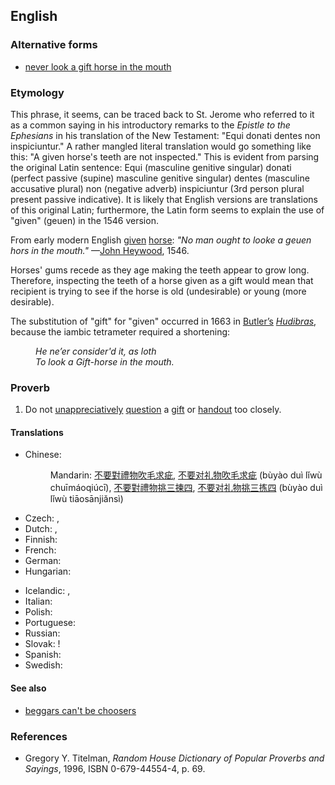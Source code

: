 {{was wotd|2009|December|17}}
==English==

===Alternative forms===
* [[never look a gift horse in the mouth]]

===Etymology===
This phrase, it seems, can be traced back to St. Jerome who referred to it as a common saying in his introductory remarks to the ''Epistle to the Ephesians'' in his translation of the New Testament: "Equi donati dentes non inspiciuntur." A rather mangled literal translation would go something like this: "A given horse's teeth are not inspected." This is evident from parsing the original Latin sentence: Equi (masculine genitive singular) donati (perfect passive (supine) masculine genitive singular) dentes (masculine accusative plural) non (negative adverb) inspiciuntur (3rd person plural present passive indicative). It is likely that English versions are translations of this original Latin; furthermore, the Latin form seems to explain the use of "given" (geuen) in the 1546 version.

From early modern English [[given]] [[horse]]: ''"No man ought to looke a geuen hors in the mouth."'' —[[w:John Heywood|John Heywood]], 1546.

Horses' gums recede as they age making the teeth appear to grow long. Therefore, inspecting the teeth of a horse given as a gift would mean that recipient is trying to see if the horse is old (undesirable) or young (more desirable).

The substitution of "gift" for "given" occurred in 1663 in [[w:Samuel Butler (poet)|Butler’s]] ''[[w:Hudibras|Hudibras]]'', because the iambic tetrameter required a shortening:
: ''He ne’er consider'd it, as loth''
: ''To look a Gift-horse in the mouth.''

===Proverb===
{{infl|en|proverb|head=[[don't]] [[look]] a [[gift]] [[horse]] [[in]] [[the]] [[mouth]]}}

# Do not [[unappreciatively]] [[question]] a [[gift]] or [[handout]] too closely.

====Translations====
{{trans-top|a phrase referring to unappreciatively questioning of a gift or handout too closely}}
* Chinese:
*: Mandarin: {{i|no equivalent idiom exists}} [[不要]][[對]][[禮物]][[吹毛求疵]], [[不要]][[对]][[礼物]][[吹毛求疵]] (bùyào duì lǐwù chuīmáoqiúcī), [[不要]][[對]][[禮物]][[挑三揀四]], [[不要]][[对]][[礼物]][[挑三拣四]] (bùyào duì lǐwù tiāosānjiǎnsì)
* Czech: {{t-|cs|darovanému koni na zuby nekoukej}}, {{t|cs|darovanému koni na zuby nehleď}}
* Dutch: {{t|nl|een gegeven paard niet in de bek kijken}}, {{t|nl|Men moet een gegeven paard niet in de bek kijken}}
* Finnish: {{t-|fi|lahjahevosen suuhun ei saa katsoa}}
* French: {{t|fr|à cheval donné, on ne regarde pas la bouche}}
* German: {{t+|de|Einem geschenkten Gaul schaut man nicht ins Maul}}
* Hungarian: {{t+|hu|ajándék lónak ne nézd a fogát}}
{{trans-mid}}
* Icelandic: {{qualifier|look a gift horse in the mouth}} {{t|is|kunna ekki gott að meta}}, {{qualifier|don't look a gift horse in the mouth}} {{t-|is|vanþakklátur|m|alt=ekki vera vanþakklátur}}
* Italian: {{t-|it|a caval donato non si guarda in bocca}}
* Polish: {{t|pl|darowanemu koniowi nie zagląda się w zęby}}
* Portuguese: {{t|pt|a cavalo dado não se olha os dentes}}
* Russian: {{t|ru|дарёному коню в зубы не смотрят|tr=darjónomu konjú v zúby ne smótrjat}}
* Slovak: {{t|sk|darovanému koňovi sa na zuby nepozeraj}}!
* Spanish: {{t|es|a caballo regalado no se le miran los dientes}}
* Swedish: {{t|sv|skåda inte en given häst i munnen}}
{{trans-bottom}}

====See also====
* [[beggars can't be choosers]]

===References===
* Gregory Y. Titelman, ''Random House Dictionary of Popular Proverbs and Sayings'', 1996, ISBN 0-679-44554-4, p. 69.